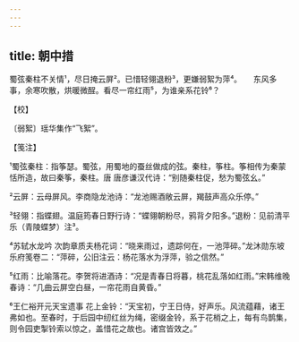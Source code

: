 ```yaml
---
---
---
```

title: 朝中措
---







蜀弦秦柱不关情¹，尽日掩云屏²。已惜轻翎退粉³，更嫌弱絮为萍⁴。　　东风多事，余寒吹散，烘暖微酲。看尽一帘红雨⁵，为谁亲系花铃⁶？





【校】


〔弱絮〕瑶华集作“飞絮”。





【笺注】


¹蜀弦秦柱：指筝瑟。蜀弦，用蜀地的蚕丝做成的弦。秦柱，筝柱。筝相传为秦蒙恬所造，故曰秦筝，秦柱。唐 唐彦谦汉代诗：“别随秦柱促，愁为蜀弦幺。”

²云屏：云母屏风。李商隐龙池诗：“龙池赐酒敞云屏，羯鼓声高众乐停。”

³轻翎：指蝶翅。温庭筠春日野行诗：“蝶翎朝粉尽，鸦背夕阳多。”退粉：见前清平乐（青陵蝶梦）注³。

⁴苏轼水龙吟 次韵章质夫杨花词：“晓来雨过，遗踪何在，一池萍碎。”龙沐勋东坡乐府笺卷二：“萍碎，公旧注云：杨花落水为浮萍，验之信然。”

⁵红雨：比喻落花。李贺将进酒诗：“况是青春日将暮，桃花乱落如红雨。”宋韩维晚春诗：“几曲云屏空白昼，一帘花雨自黄昏。”

⁶王仁裕开元天宝遗事 花上金铃：“天宝初，宁王日侍，好声乐。风流蕴藉，诸王弗如也。至春时，于后园中纫红丝为绳，密缀金铃，系于花梢之上，每有鸟鹊集，则令园吏掣铃索以惊之，盖惜花之故也。诸宫皆效之。”